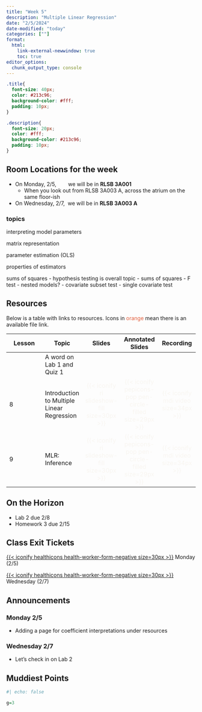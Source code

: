 ```yaml
---
title: "Week 5"
description: "Multiple Linear Regression"
date: "2/5/2024"
date-modified: "today"
categories: [""]
format: 
  html:
    link-external-newwindow: true
    toc: true
editor_options: 
  chunk_output_type: console
---
```


```css
.title{
  font-size: 40px;
  color: #213c96;
  background-color: #fff;
  padding: 10px;
}

.description{
  font-size: 20px;
  color: #fff;
  background-color: #213c96;
  padding: 10px;
}
```

::: callout-important
## Room Locations for the week

-   On Monday, 2/5,        we will be in **RLSB 3A001**
    -   When you look out from RLSB 3A003 A, across the atrium on the same floor-ish
-   On Wednesday, 2/7,  we will be in **RLSB 3A003 A**
:::

### topics {.hidden}

interpreting model parameters

matrix representation

parameter estimation (OLS)

properties of estimators

sums of squares - hypothesis testing is overall topic - sums of squares - F test - nested models? - covariate subset test - single covariate test

## Resources

Below is a table with links to resources. Icons in [orange]{style="color:#E25D3B;"} mean there is an available file link.

| Lesson | Topic                                      |                                Slides                                 |                                  Annotated Slides                                  |                           Recording                           |
|---------------|---------------|:-------------:|:-------------:|:-------------:|
|        | A word on Lab 1 and Quiz 1                 |                                                                       |                                                                                    |                                                               |
| 8      | Introduction to Multiple Linear Regression | [{{< iconify ri slideshow-fill size=30px >}}]{style="color:#f8f5f0;"} | [{{< iconify pepicons-pop pen-circle-filled size=29px >}}]{style="color:#f8f5f0;"} | [{{< iconify mdi video size=34px >}}]{style="color:#f8f5f0;"} |
| 9      | MLR: Inference                             | [{{< iconify ri slideshow-fill size=30px >}}]{style="color:#f8f5f0;"} | [{{< iconify pepicons-pop pen-circle-filled size=29px >}}]{style="color:#f8f5f0;"} | [{{< iconify mdi video size=34px >}}]{style="color:#f8f5f0;"} |

## On the Horizon

-   Lab 2 due 2/8
-   Homework 3 due 2/15

## Class Exit Tickets

[[{{< iconify healthicons health-worker-form-negative size=30px >}}](https://forms.office.com/Pages/ResponsePage.aspx?id=V3lz4rj6fk2U9pvWr59xWFMopmPUjRtDiHLswhgacNhUQzNRMlJSM1NGOTJRUVExQ0hKWFlYMDFDNC4u)]{style="color:#f8f5f0;"} Monday (2/5)

[[{{< iconify healthicons health-worker-form-negative size=30px >}}](https://forms.office.com/Pages/ResponsePage.aspx?id=V3lz4rj6fk2U9pvWr59xWFMopmPUjRtDiHLswhgacNhUMjFSMEVQTktEWEtGNk01M0dDNFE4U1pIWi4u)]{style="color:#f8f5f0;"} Wednesday (2/7)

## Announcements

### Monday 2/5

-   Adding a page for coefficient interpretations under resources

### Wednesday 2/7

-   Let's check in on Lab 2

## Muddiest Points

```r
#| echo: false

g=3
```
